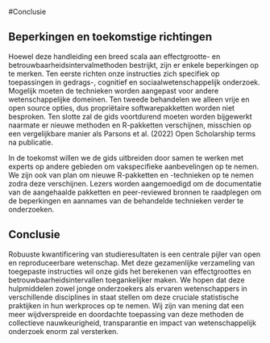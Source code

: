 #Conclusie

## Beperkingen en toekomstige richtingen

Hoewel deze handleiding een breed scala aan effectgrootte- en betrouwbaarheidsintervalmethoden bestrijkt, zijn er enkele beperkingen op te merken. Ten eerste richten onze instructies zich specifiek op toepassingen in gedrags-, cognitief en sociaalwetenschappelijk onderzoek. Mogelijk moeten de technieken worden aangepast voor andere wetenschappelijke domeinen. Ten tweede behandelen we alleen vrije en open source opties, dus propriëtaire softwarepakketten worden niet besproken. Ten slotte zal de gids voortdurend moeten worden bijgewerkt naarmate er nieuwe methoden en R-pakketten verschijnen, misschien op een vergelijkbare manier als Parsons et al. (2022) Open Scholarship terms na publicatie.

In de toekomst willen we de gids uitbreiden door samen te werken met experts op andere gebieden om vakspecifieke aanbevelingen op te nemen. We zijn ook van plan om nieuwe R-pakketten en -technieken op te nemen zodra deze verschijnen. Lezers worden aangemoedigd om de documentatie van de aangehaalde pakketten en peer-reviewed bronnen te raadplegen om de beperkingen en aannames van de behandelde technieken verder te onderzoeken.

## Conclusie

Robuuste kwantificering van studieresultaten is een centrale pijler van open en reproduceerbare wetenschap. Met deze gezamenlijke verzameling van toegepaste instructies wil onze gids het berekenen van effectgroottes en betrouwbaarheidsintervallen toegankelijker maken. We hopen dat deze hulpmiddelen zowel jonge onderzoekers als ervaren wetenschappers in verschillende disciplines in staat stellen om deze cruciale statistische praktijken in hun werkproces op te nemen. Wij zijn van mening dat een meer wijdverspreide en doordachte toepassing van deze methoden de collectieve nauwkeurigheid, transparantie en impact van wetenschappelijk onderzoek enorm zal versterken.
